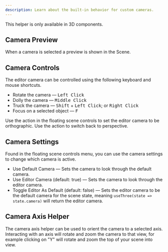 ```yaml
---
description: Learn about the built-in behavior for custom cameras.
---
```



This helper is only available in 3D components.

## Camera Preview

When a camera is selected a preview is shown in the Scene.

## Camera Controls

The editor camera can be controlled using the following keyboard and mouse shortcuts.

- Rotate the camera — <Kbd>Left Click</Kbd>
- Dolly the camera — <Kbd>Middle Click</Kbd>
- Truck the camera — <Kbd>Shift</Kbd> + <Kbd>Left Click</Kbd>; or <Kbd>Right Click</Kbd>
- Focus on a selected object — <Kbd>F</Kbd>

Use the <ActionLink name="Switch To Orthographic" icon={GridIcon} /> action in the floating scene controls to set the editor camera to be orthographic. Use the <ActionLink name="Switch To Perspective" icon={PerspectiveGridIcon} /> action to switch back to perspective.

## Camera Settings

Found in the floating scene controls menu, you can use the camera settings to change which camera is active.

- Use Default Camera — Sets the camera to look through the default camera.
- Use Editor Camera (default: true) — Sets the camera to look through the editor camera.
- Toggle Editor As Default (default: false) — Sets the editor camera to be the default camera for the scene state, meaning `useThree(state => state.camera)` will return the editor camera.

## Camera Axis Helper

The camera axis helper can be used to orient the camera to a selected axis. Interacting with an axis will rotate and zoom the camera to that view, for example clicking on "Y" will rotate and zoom the top of your scene into view.
